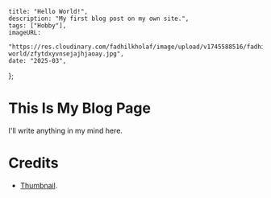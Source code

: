     title: "Hello World!",
    description: "My first blog post on my own site.",
    tags: ["Hobby"],
    imageURL:
        "https://res.cloudinary.com/fadhilkholaf/image/upload/v1745588516/fadhilkholaf.my.id/blog/hello-world/zfytdxyvnsejajhjaoay.jpg",
    date: "2025-03",
};

# This Is My Blog Page

I'll write anything in my mind here.

# Credits

- [Thumbnail](https://unsplash.com/photos/girl-in-white-and-pink-floral-kimono-standing-on-sidewalk-during-daytime-mTrSCUwoMZ8).
